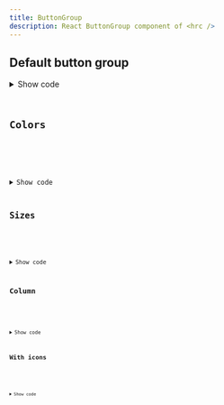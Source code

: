 ```yaml
---
title: ButtonGroup
description: React ButtonGroup component of <hrc />
---
```



## Default button group

<Demo className="button-group-default">
  <Demos.ButtonGroupDefault />
</Demo>

<details>
  <summary>Show code</summary>
  <Code code={defaultCode} lang="tsx" title="button-group-default.tsx" />
</details>

## Colors

<Demo className="button-group-colors">
  <Demos.ButtonGroupColors />
</Demo>

<details>
  <summary>Show code</summary>
  <Code code={colorsCode} lang="tsx" title="button-group-colors.tsx" />
</details>

## Sizes

<Demo>
  <Demos.ButtonGroupSizes />
</Demo>

<details>
  <summary>Show code</summary>
  <Code code={sizesCode} lang="tsx" title="button-group-sizes.tsx" />
</details>

## Column

<Demo className="button-group-column">
  <Demos.ButtonGroupColumn />
</Demo>

<details>
  <summary>Show code</summary>
  <Code code={columnCode} lang="tsx" title="button-group-column.tsx" />
</details>

## With icons

<Demo>
  <Demos.ButtonGroupWithIcons />
</Demo>

<details>
  <summary>Show code</summary>
  <Code code={iconsCode} lang="tsx" title="button-group-with-icons.tsx" />
</details>
